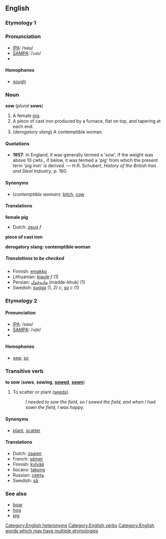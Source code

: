 ==English==
===Etymology 1===
<!-- Etymology could go here, if we had one -->

===Pronunciation===
*[[IPA]]: /saʊ/
*[[SAMPA]]: /<tt>saU</tt>/
*{{audio|en-us-sow-noun.ogg|Audio (US)}}

====Homophones====
*[[sough]]

===Noun===
'''sow''' (''plural'' '''sows''')

#<!--NPigFemale--> A female [[pig]].
#<!--NIron--> A piece of cast iron produced by a furnace, flat on top, and tapering at each end.
#<!--NWoman-->(''derogatory slang'') A contemptible woman.

====Quotations====
*'''1957''': In England, it was generally termed a 'sow', if the weight was above 10 cwts., if below, it was termed a 'pig' from which the present term 'pig iron' is derived. &mdash; H.R. Schubert, ''History of the British Iron and Steel Industry'', p. 160.

====Synonyms====

*<!--NWoman-->(''contemptible woman''): [[bitch]], [[cow]]

====Translations====

<!--NPigFemale-->'''female pig'''
{{top}}
*Dutch: [[zeug]] ''f''
{{mid}}
{{bottom}}

<!--NIron-->'''piece of cast iron'''
{{top}}
{{mid}}
{{bottom}}

<!--NWoman-->'''derogatory slang: contemptible woman'''
{{top}}
{{mid}}
{{bottom}}

=====Translations to be checked=====
<!--Remove this section once all of the translations below have been moved into the tables above.-->
{{checktrans}}

*Finnish: [[emakko]]
*Lithuanian: [[kiaulė]] ''f'' (1)
*Persian: [[ماده‌خوك]]  (madde-khuk) (1)
*Swedish: [[sugga]] (1, 2) ''c'', [[so#Swedish|so]] ''c'' (1)

===Etymology 2===
<!-- Etymology could go here, if we had one -->

====Pronunciation====
*[[IPA]]: /səʊ/
*[[SAMPA]]: /<tt>s@U</tt>/
*{{audio|en-us-sow-verb.ogg|Audio (US)}}

====Homophones====
*[[sew]], [[so]]

===Transitive verb===
'''to sow''' ('''sows''', '''sowing''', '''[[sowed]]''', '''[[sown]]''')

#<!--VDisperseSeeds-->To scatter or plant ([[seed]]s).
#:''I needed to sow the field, so I sowed the field, and when I had sown the field, I was happy.''

====Synonyms====
*[[plant]], [[scatter]]

====Translations====
<!--VDisperseSeeds-->
*Dutch: [[zaaien]]
*French: [[sémer]]
*Finnish: [[kylvää]]
*Ilocano: [[takong]]
*Russian: [[сеять]]
*Swedish: [[så]]

===See also===
*[[boar]]
*[[hog]]
*[[pig]]<!--in the "iron" sense-->

[[Category:English heteronyms]]
[[Category:English verbs]]
[[Category:English words which may have multiple etymologies]]